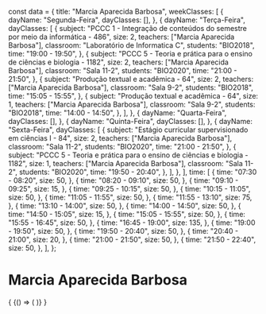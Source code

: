 const data = {
  title: "Marcia Aparecida Barbosa",
  weekClasses: [
    {
      dayName: "Segunda-Feira",
      dayClasses: [],
    },
    {
      dayName: "Terça-Feira",
      dayClasses: [
        {
          subject:
            "PCCC 1 - Integração de conteúdos do semestre por meio da informática - 486",
          size: 2,
          teachers: ["Marcia Aparecida Barbosa"],
          classroom: "Laboratório de Informatica C",
          students: "BIO2018",
          time: "19:00 - 19:50",
        },
        {
          subject:
            "PCCC 5 - Teoria e prática para o ensino de ciências e biologia - 1182",
          size: 2,
          teachers: ["Marcia Aparecida Barbosa"],
          classroom: "Sala 11-2",
          students: "BIO2020",
          time: "21:00 - 21:50",
        },
        {
          subject: "Produção textual e acadêmica - 64",
          size: 2,
          teachers: ["Marcia Aparecida Barbosa"],
          classroom: "Sala 9-2",
          students: "BIO2018",
          time: "15:05 - 15:55",
        },
        {
          subject: "Produção textual e acadêmica - 64",
          size: 1,
          teachers: ["Marcia Aparecida Barbosa"],
          classroom: "Sala 9-2",
          students: "BIO2018",
          time: "14:00 - 14:50",
        },
      ],
    },
    {
      dayName: "Quarta-Feira",
      dayClasses: [],
    },
    {
      dayName: "Quinta-Feira",
      dayClasses: [],
    },
    {
      dayName: "Sexta-Feira",
      dayClasses: [
        {
          subject: "Estágio curricular supervisionado em ciências I - 84",
          size: 2,
          teachers: ["Marcia Aparecida Barbosa"],
          classroom: "Sala 11-2",
          students: "BIO2020",
          time: "21:00 - 21:50",
        },
        {
          subject:
            "PCCC 5 - Teoria e prática para o ensino de ciências e biologia - 1182",
          size: 1,
          teachers: ["Marcia Aparecida Barbosa"],
          classroom: "Sala 11-2",
          students: "BIO2020",
          time: "19:50 - 20:40",
        },
      ],
    },
  ],
  time: [
    {
      time: "07:30 - 08:20",
      size: 50,
    },
    {
      time: "08:20 - 09:10",
      size: 50,
    },
    {
      time: "09:10 - 09:25",
      size: 15,
    },
    {
      time: "09:25 - 10:15",
      size: 50,
    },
    {
      time: "10:15 - 11:05",
      size: 50,
    },
    {
      time: "11:05 - 11:55",
      size: 50,
    },
    {
      time: "11:55 - 13:10",
      size: 75,
    },
    {
      time: "13:10 - 14:00",
      size: 50,
    },
    {
      time: "14:00 - 14:50",
      size: 50,
    },
    {
      time: "14:50 - 15:05",
      size: 15,
    },
    {
      time: "15:05 - 15:55",
      size: 50,
    },
    {
      time: "15:55 - 16:45",
      size: 50,
    },
    {
      time: "16:45 - 19:00",
      size: 135,
    },
    {
      time: "19:00 - 19:50",
      size: 50,
    },
    {
      time: "19:50 - 20:40",
      size: 50,
    },
    {
      time: "20:40 - 21:00",
      size: 20,
    },
    {
      time: "21:00 - 21:50",
      size: 50,
    },
    {
      time: "21:50 - 22:40",
      size: 50,
    },
  ],
};

# Marcia Aparecida Barbosa

<div>
  {
    <BrowserOnly>
      {() => (
        <Grid
          title={data.title}
          weekClasses={data.weekClasses}
          time={data.time}
        />
      )}
    </BrowserOnly>
  }
</div>
